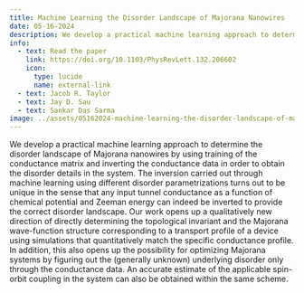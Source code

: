 ```yaml
---
title: Machine Learning the Disorder Landscape of Majorana Nanowires
date: 05-16-2024
description: We develop a practical machine learning approach to determine the disorder landscape of Majorana nanowires by using training of the conductance matrix and inverting the conductance data in order to obtain the disorder details in the system. The inversion carried out through machine learning using different disorder parametrizations turns out to be unique in the sense that any input tunnel conductance as a function of chemical potential and Zeeman energy can indeed be inverted to provide the correct disorder landscape. Our work opens up a qualitatively new direction of directly determining the topological invariant and the Majorana wave-function structure corresponding to a transport profile of a device using simulations that quantitatively match the specific conductance profile. In addition, this also opens up the possibility for optimizing Majorana systems by figuring out the (generally unknown) underlying disorder only through the conductance data. An accurate estimate of the applicable spin-orbit coupling in the system can also be obtained within the same scheme.
info:
  - text: Read the paper
    link: https://doi.org/10.1103/PhysRevLett.132.206602
    icon:
      type: lucide
      name: external-link
  - text: Jacob R. Taylor
  - text: Jay D. Sau
  - text: Sankar Das Sarma
image: ../assets/05162024-machine-learning-the-disorder-landscape-of-majorana-nanowires.png
---
```


We develop a practical machine learning approach to determine the disorder landscape of Majorana nanowires by using training of the conductance matrix and inverting the conductance data in order to obtain the disorder details in the system. The inversion carried out through machine learning using different disorder parametrizations turns out to be unique in the sense that any input tunnel conductance as a function of chemical potential and Zeeman energy can indeed be inverted to provide the correct disorder landscape. Our work opens up a qualitatively new direction of directly determining the topological invariant and the Majorana wave-function structure corresponding to a transport profile of a device using simulations that quantitatively match the specific conductance profile. In addition, this also opens up the possibility for optimizing Majorana systems by figuring out the (generally unknown) underlying disorder only through the conductance data. An accurate estimate of the applicable spin-orbit coupling in the system can also be obtained within the same scheme.
